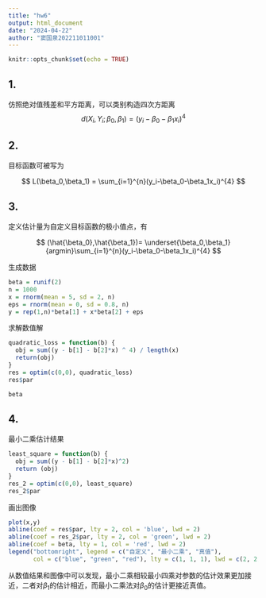 ---
title: "hw6"
output: html_document
date: "2024-04-22"
author: "窦国泉202211011001"
---

```{r setup, include=FALSE}
knitr::opts_chunk$set(echo = TRUE)
```

## 1. 

仿照绝对值残差和平方距离，可以类别构造四次方距离
$$
d(X_i,Y_i;\beta_0,\beta_1) = (y_i-\beta_0-\beta_1x_i)^{4}
$$

## 2. 

目标函数可被写为

$$
L(\beta_0,\beta_1) = \sum_{i=1}^{n}(y_i-\beta_0-\beta_1x_i)^{4}  
$$

## 3.

定义估计量为自定义目标函数的极小值点，有

$$
(\hat{\beta_0},\hat{\beta_1})= \underset{\beta_0,\beta_1}{argmin}\sum_{i=1}^{n}(y_i-\beta_0-\beta_1x_i)^{4}  
$$

生成数据

```{r}
beta = runif(2)
n = 1000
x = rnorm(mean = 5, sd = 2, n)             
eps = rnorm(mean = 0, sd = 0.8, n)         
y = rep(1,n)*beta[1] + x*beta[2] + eps     
```


求解数值解

```{r}
quadratic_loss = function(b) {
  obj = sum((y - b[1] - b[2]*x) ^ 4) / length(x)
  return(obj)
}
res = optim(c(0,0), quadratic_loss)
res$par
```

```{r}
beta
```

## 4.

最小二乘估计结果

```{r}
least_square = function(b) {
  obj = sum((y - b[1] - b[2]*x)^2)
  return (obj)
}
res_2 = optim(c(0,0), least_square)
res_2$par
```

画出图像

```{r}
plot(x,y)
abline(coef = res$par, lty = 2, col = 'blue', lwd = 2)
abline(coef = res_2$par, lty = 2, col = 'green', lwd = 2)
abline(coef = beta, lty = 1, col = 'red', lwd = 2)
legend("bottomright", legend = c("自定义", "最小二乘", "真值"), 
       col = c("blue", "green", "red"), lty = c(1, 1, 1), lwd = c(2, 2, 2))
```

从数值结果和图像中可以发现，最小二乘相较最小四乘对参数的估计效果更加接近，二者对$\beta_1$的估计相近，而最小二乘法对$\beta_0$的估计更接近真值。